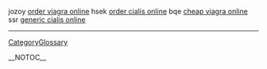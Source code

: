 jozoy <a href=" http://www.chaco.gov.ar/meccyt/subsecyt/_act1/0000030a.htm ">order viagra online</a> hsek <a href=" http://www.chaco.gov.ar/meccyt/subsecyt/_act1/0000030b.htm ">order cialis online</a> bqe <a href=" http://www.it.bond.edu.au/ianl111/_disc1/00000031.htm ">cheap viagra online</a> ssr <a href=" http://www.it.bond.edu.au/ianl111/_disc1/00000032.htm ">generic cialis online</a>
----
[[CategoryGlossary]]

__NOTOC__